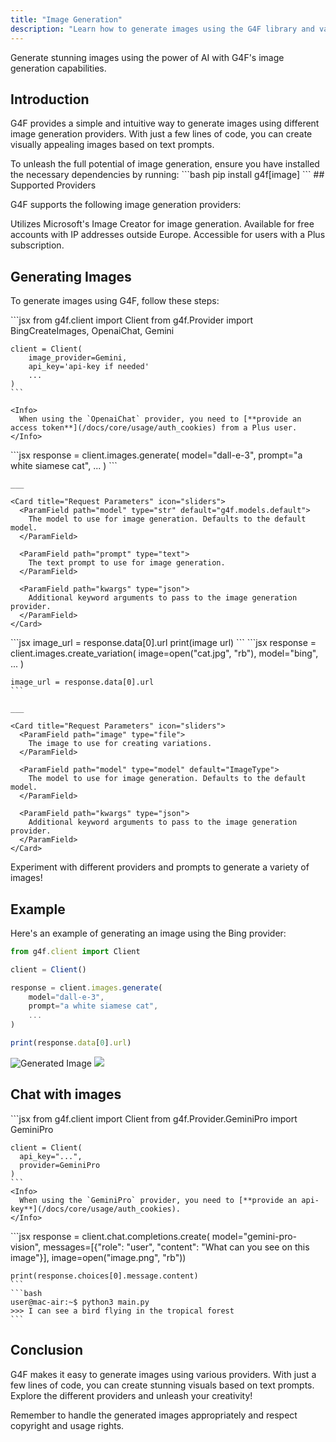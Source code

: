 ```yaml
---
title: "Image Generation"
description: "Learn how to generate images using the G4F library and various image generation providers."
---
```


<Card title="Image Generation" icon="image">
  Generate stunning images using the power of AI with G4F's image generation capabilities.
</Card>

## Introduction

G4F provides a simple and intuitive way to generate images using different image generation providers. With just a few lines of code, you can create visually appealing images based on text prompts.

<Info>
  To unleash the full potential of image generation, ensure you have installed the necessary dependencies by running:
  ```bash
  pip install g4f[image]
  ```
</Info>
## Supported Providers

G4F supports the following image generation providers:

<CardGroup cols={2}>
  <Card title="Bing" icon="microsoft">
    Utilizes Microsoft's Image Creator for image generation.
  </Card>
  <Card title="Google Gemini" icon="google">
    Available for free accounts with IP addresses outside Europe.
  </Card>
  <Card title="OpenAI Chat with GPT-4" icon="robot">
    Accessible for users with a Plus subscription.
  </Card>
</CardGroup>

## Generating Images

To generate images using G4F, follow these steps:

<Steps>
  <Step title="Import the necessary modules" stepNumber={1}>
    ```jsx
    from g4f.client   import Client
    from g4f.Provider import BingCreateImages, OpenaiChat, Gemini

    client = Client(
        image_provider=Gemini,
        api_key='api-key if needed'
        ...
    )
    ```

    <Info>
      When using the `OpenaiChat` provider, you need to [**provide an access token**](/docs/core/usage/auth_cookies) from a Plus user. 
    </Info>
  </Step>
  
  <Step title="Set up the request for image creation" stepNumber={2}>
    ```jsx
    response = client.images.generate(
        model="dall-e-3",
        prompt="a white siamese cat",
        ...
    )
    ```

    ___
    
    <Card title="Request Parameters" icon="sliders">
      <ParamField path="model" type="str" default="g4f.models.default">
        The model to use for image generation. Defaults to the default model.
      </ParamField>
      
      <ParamField path="prompt" type="text">
        The text prompt to use for image generation.
      </ParamField>
      
      <ParamField path="kwargs" type="json">
        Additional keyword arguments to pass to the image generation provider.
      </ParamField>
    </Card>
  </Step>
  
  <Step title="Get image links from the response" stepNumber={3}>
    ```jsx
    image_url = response.data[0].url
    print(image url) 
    ```
    
  </Step>
  <Step title="Image Variations" stepNumber={4}>
    ```jsx
    response = client.images.create_variation(
        image=open("cat.jpg", "rb"),
        model="bing",
        ...
    )

    image_url = response.data[0].url
    ```

    ___
    
    <Card title="Request Parameters" icon="sliders">
      <ParamField path="image" type="file">
        The image to use for creating variations.
      </ParamField>
      
      <ParamField path="model" type="model" default="ImageType">
        The model to use for image generation. Defaults to the default model.
      </ParamField>
      
      <ParamField path="kwargs" type="json">
        Additional keyword arguments to pass to the image generation provider.
      </ParamField>
    </Card>
    
  </Step>
</Steps>

<Tip>
  Experiment with different providers and prompts to generate a variety of images!
</Tip>

## Example

Here's an example of generating an image using the Bing provider:

```jsx
from g4f.client import Client

client = Client()

response = client.images.generate(
    model="dall-e-3",
    prompt="a white siamese cat",
    ...
)

print(response.data[0].url)
```

<Frame>
  <img src="https://raw.githubusercontent.com/xtekky/gpt4free/main/docs/cat.jpeg" alt="Generated Image" />
  <img src="https://raw.githubusercontent.com/xtekky/gpt4free/main/docs/cat.webp" />
</Frame>

## Chat with images

<Steps>
  <Step title="Import the necessary modules" stepNumber={1}>
    ```jsx
    from g4f.client import Client
    from g4f.Provider.GeminiPro import GeminiPro

    client = Client(
      api_key="...",
      provider=GeminiPro
    )
    ```
    <Info>
      When using the `GeminiPro` provider, you need to [**provide an api-key**](/docs/core/usage/auth_cookies). 
    </Info>
  </Step>
  <Step title="Chat with your image" stepNumber={1}>
    ```jsx
    response = client.chat.completions.create(
        model="gemini-pro-vision",
        messages=[{"role": "user", "content": "What can you see on this image"}],
        image=open("image.png", "rb"))

    print(response.choices[0].message.content)
    ```
    ```bash
    user@mac-air:~$ python3 main.py
    >>> I can see a bird flying in the tropical forest
    ```
  </Step>
</Steps>

## Conclusion

G4F makes it easy to generate images using various providers. With just a few lines of code, you can create stunning visuals based on text prompts. Explore the different providers and unleash your creativity!

<Tip>
  Remember to handle the generated images appropriately and respect copyright and usage rights.
</Tip>